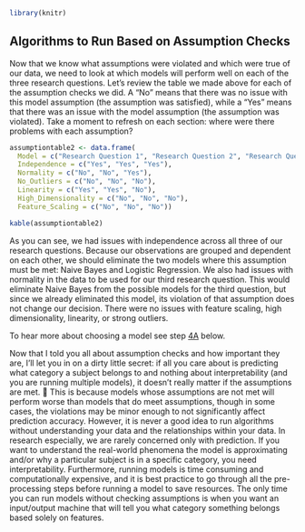 ```r
library(knitr)
```

## Algorithms to Run Based on Assumption Checks

Now that we know what assumptions were violated and which were true of our data, we need to look at which models will perform well on each of the three research questions. Let's review the table we made above for each of the assumption checks we did. A "No" means that there was no issue with this model assumption (the assumption was satisfied), while a "Yes" means that there was an issue with the model assumption (the assumption was violated). Take a moment to refresh on each section: where were there problems with each assumption?

```r
assumptiontable2 <- data.frame(
  Model = c("Research Question 1", "Research Question 2", "Research Question 3"),
  Independence = c("Yes", "Yes", "Yes"),
  Normality = c("No", "No", "Yes"),
  No_Outliers = c("No", "No", "No"),
  Linearity = c("Yes", "Yes", "No"), 
  High_Dimensionality = c("No", "No", "No"),
  Feature_Scaling = c("No", "No", "No"))

kable(assumptiontable2)
```

As you can see, we had issues with independence across all three of our research questions. Because our observations are grouped and dependent on each other, we should eliminate the two models where this assumption must be met: Naive Bayes and Logistic Regression. We also had issues with normality in the data to be used for our third research question. This would eliminate Naive Bayes from the possible models for the third question, but since we already eliminated this model, its violation of that assumption does not change our decision. There were no issues with feature scaling, high dimensionality, linearity, or strong outliers.

To hear more about choosing a model see step [4A](#4a) below.

Now that I told you all about assumption checks and how important they are, I'll let you in on a dirty little secret: if all you care about is predicting what category a subject belongs to and nothing about interpretability (and you are running multiple models), it doesn't really matter if the assumptions are met. 🤯 This is because models whose assumptions are not met will perform worse than models that do meet assumptions, though in some cases, the violations may be minor enough to not significantly affect prediction accuracy. However, it is never a good idea to run algorithms without understanding your data and the relationships within your data. In research especially, we are rarely concerned only with prediction. If you want to understand the real-world phenomena the model is approximating and/or why a particular subject is in a specific category, you need interpretability. Furthermore, running models is time consuming and computationally expensive, and it is best practice to go through all the pre-processing steps before running a model to save resources. The only time you can run models without checking assumptions is when you want an input/output machine that will tell you what category something belongs based solely on features.
